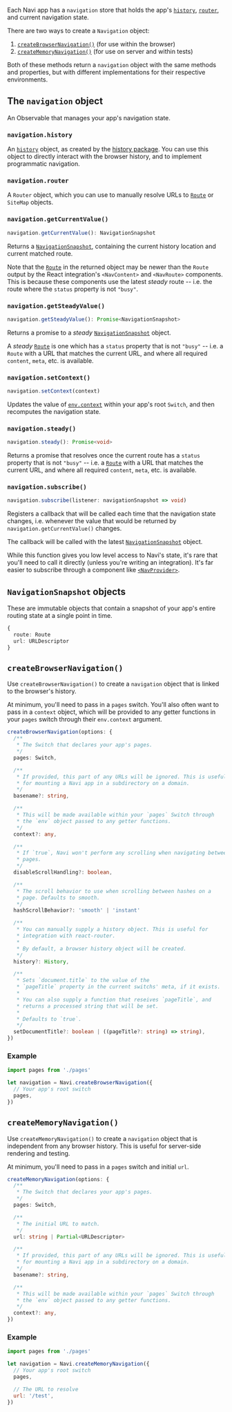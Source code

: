 
Each Navi app has a `navigation` store that holds the app's [`history`](../history), [`router`](../router), and current navigation state.

There are two ways to create a `Navigation` object:

1. [`createBrowserNavigation()`](#createbrowsernavigation) (for use within the browser)
2. [`createMemoryNavigation()`](#creatememorynavigation) (for use on server and within tests)

Both of these methods return a `navigation` object with the same methods and properties, but with different implementations for their respective environments. 


The `navigation` object
-----------------------

An Observable that manages your app's navigation state.


### `navigation.history`

An [`history`](../history/) object, as created by the [history package](https://www.npmjs.com/package/history). You can use this object to directly interact with the browser history, and to implement programmatic navigation.


### `navigation.router`

A <!--[`Router`](../router/)-->`Router` object, which you can use to manually resolve URLs to [`Route`](../data-types/#route) or `SiteMap` objects.


### `navigation.getCurrentValue()`

```typescript
navigation.getCurrentValue(): NavigationSnapshot
```

Returns a [`NavigationSnapshot`](#navigationsnapshot-interface), containing the current history location and current matched route.

Note that the [`Route`](../data-types/#route) in the returned object may be newer than the `Route` output by the React integration's `<NavContent>` and `<NavRoute>` components. This is because these components use the latest *steady* route -- i.e. the route where the `status` property is not `"busy"`.


### `navigation.getSteadyValue()`

```typescript
navigation.getSteadyValue(): Promise<NavigationSnapshot>
```

Returns a promise to a *steady* [`NavigationSnapshot`](#navigationsnapshot-interface) object.

A *steady* [`Route`](../data-types/#route) is one which has a `status` property that is not `"busy"` -- i.e. a `Route` with a URL that matches the current URL, and where all required `content`, `meta`, etc. is available.


### `navigation.setContext()`

```typescript
navigation.setContext(context)
```

Updates the value of [`env.context`](../declarations/#env-objects) within your app's root `Switch`, and then recomputes the navigation state.


### `navigation.steady()`

```typescript
navigation.steady(): Promise<void>
```

Returns a promise that resolves once the current route has a `status` property that is not `"busy"` -- i.e. a [`Route`](../data-types/#route) with a URL that matches the current URL, and where all required `content`, `meta`, etc. is available.


### `navigation.subscribe()`

```typescript
navigation.subscribe(listener: navigationSnapshot => void)
```

Registers a callback that will be called each time that the navigation state changes, i.e. whenever the value that would be returned by `navigation.getCurrentValue()` changes.

The callback will be called with the latest [`NavigationSnapshot`](#navigationsnapshot-interface) object.

While this function gives you low level access to Navi's state, it's rare that you'll need to call it directly (unless you're writing an integration). It's far easier to subscribe through a component like [`<NavProvider>`](../../integrations/react/#navprovider).


## `NavigationSnapshot` objects

These are immutable objects that contain a snapshot of your app's entire routing state at a single point in time.

```typescript
{
  route: Route
  url: URLDescriptor
}
```

## `createBrowserNavigation()`

Use `createBrowserNavigation()` to create a `navigation` object that is linked to the browser's history.

At minimum, you'll need to pass in a `pages` switch. You'll also often want to pass in a `context` object, which will be provided to any getter functions in your `pages` switch through their `env.context` argument.

```typescript
createBrowserNavigation(options: {
  /**
   * The Switch that declares your app's pages.
   */
  pages: Switch,

  /**
   * If provided, this part of any URLs will be ignored. This is useful
   * for mounting a Navi app in a subdirectory on a domain.
   */
  basename?: string,

  /**
   * This will be made available within your `pages` Switch through
   * the `env` object passed to any getter functions.
   */
  context?: any,

  /**
   * If `true`, Navi won't perform any scrolling when navigating between
   * pages.
   */
  disableScrollHandling?: boolean,

  /**
   * The scroll behavior to use when scrolling between hashes on a
   * page. Defaults to smooth.
   */
  hashScrollBehavior?: 'smooth' | 'instant'

  /**
   * You can manually supply a history object. This is useful for
   * integration with react-router.
   * 
   * By default, a browser history object will be created.
   */
  history?: History,

  /**
   * Sets `document.title` to the value of the
   * `pageTitle` property in the current switchs' meta, if it exists.
   * 
   * You can also supply a function that reseives `pageTitle`, and
   * returns a processed string that will be set.
   * 
   * Defaults to `true`.
   */
  setDocumentTitle?: boolean | ((pageTitle?: string) => string),
})
```

### Example

```js
import pages from './pages'

let navigation = Navi.createBrowserNavigation({
  // Your app's root switch
  pages,
})
```


`createMemoryNavigation()`
--------------------------

Use `createMemoryNavigation()` to create a `navigation` object that is independent from any browser history. This is useful for server-side rendering and testing.

At minimum, you'll need to pass in a `pages` switch and initial `url`.

```typescript
createMemoryNavigation(options: {
  /**
   * The Switch that declares your app's pages.
   */
  pages: Switch,

  /**
   * The initial URL to match.
   */
  url: string | Partial<URLDescriptor>

  /**
   * If provided, this part of any URLs will be ignored. This is useful
   * for mounting a Navi app in a subdirectory on a domain.
   */
  basename?: string,

  /**
   * This will be made available within your `pages` Switch through
   * the `env` object passed to any getter functions.
   */
  context?: any,
})
```

### Example

```js
import pages from './pages'

let navigation = Navi.createMemoryNavigation({
  // Your app's root switch
  pages,

  // The URL to resolve
  url: '/test',
})
```